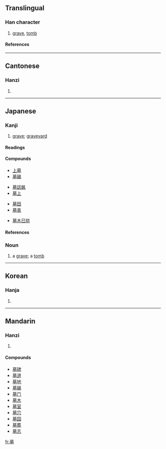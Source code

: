 ==Translingual==
===Han character===
{{Han char|rn=32|rad=土|as=11|sn=14|four=4410<sub>4</sub>|canj=廿日大土 (TAKG)}}
# [[grave]], [[tomb]]
====References====
{{Han ref|kx=0238.120|dkj=05431|dj=0476.190|hdz=10470.090|uh=5893|ud=22675|bh=B9D3|bd=47571}}
----
==Cantonese==
===Hanzi===
{{yue-hanzi|jyut=|y=mou6}}
# {{defn|Cantonese}}
----
==Japanese==
===Kanji===
{{ja-kanji|grade=5|rs=土11}}
# [[grave]]; [[graveyard]] 
====Readings====
{{ja-readings|kanon=[[ぼ]] (bo)|goon=[[も]] (mo)|kun=[[はか]] (haka)|nadzuke=[[つか]] (tsuka)}}
====Compounds====
{{top4}}
*[[上墓]]
*[[墓碣]]
{{mid4}}
*[[墓誌銘]]
*[[墓上]]
{{mid4}}
*[[墓田]]
*[[墓表]]
{{mid4}}
*[[墓木已拱]]
{{bottom}}
====References====
{{ja-kref|a|4272|95E6|4A68}}
===Noun===
{{ja-noun|k|hira=はか|rom=haka}}
# a [[grave]]; a [[tomb]]

----

==Korean==
===Hanja===
{{ko-hanja|hangeul=묘|rv=myo|mr=myo}}
# {{defn|Korean}}
----
==Mandarin==
===Hanzi===
{{cmn-hanzi|pin=[[mù]] ([[mu4]])|wg=mu<sup>4</sup>}}
# {{defn|Mandarin}}

====Compounds====
*[[墓碑]]
*[[墓道]]
*[[墓地]]
*[[墓碣]]
*[[墓门]]
*[[墓木]]
*[[墓室]]
*[[墓穴]]
*[[墓园]]
*[[墓葬]]
*[[墓志]]

[[fr:墓]]